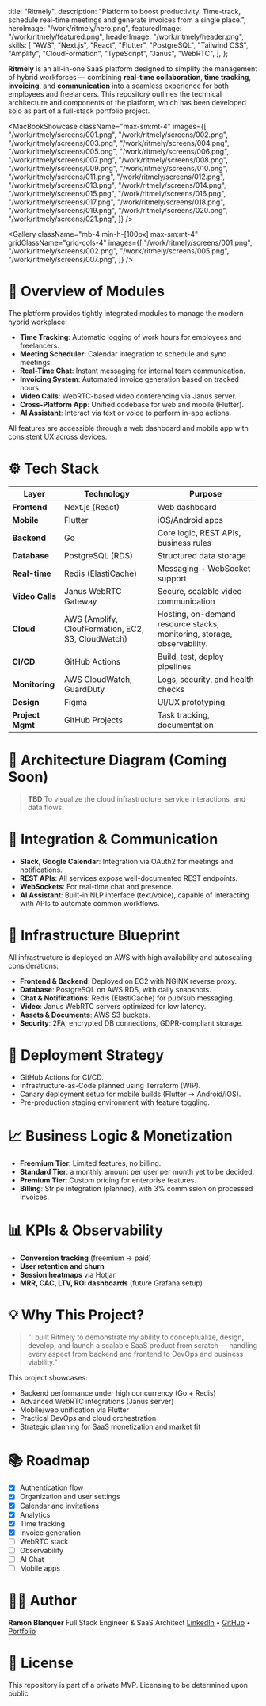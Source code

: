   title: "Ritmely",
  description:
    "Platform to boost productivity. Time-track, schedule real-time meetings and generate invoices from a single place.",
  heroImage: "/work/ritmely/hero.png",
  featuredImage: "/work/ritmely/featured.png",
  headerImage: "/work/ritmely/header.png",
  skills: [
    "AWS",
    "Next.js",
    "React",
    "Flutter",
    "PostgreSQL",
    "Tailwind CSS",
    "Amplify",
    "CloudFormation",
    "TypeScript",
    "Janus",
    "WebRTC",
  ],
};

**Ritmely** is an all-in-one SaaS platform designed to <Hi>simplify the
management of hybrid workforces</Hi> — combining **real-time collaboration**,
**time tracking**, **invoicing**, and **communication** into a seamless
experience for both employees and freelancers. This repository outlines the
technical architecture and components of the platform, which has been developed
solo as part of a <Hi>full-stack</Hi> portfolio project.

<MacBookShowcase
  className="max-sm:mt-4"
  images={[
    "/work/ritmely/screens/001.png",
    "/work/ritmely/screens/002.png",
    "/work/ritmely/screens/003.png",
    "/work/ritmely/screens/004.png",
    "/work/ritmely/screens/005.png",
    "/work/ritmely/screens/006.png",
    "/work/ritmely/screens/007.png",
    "/work/ritmely/screens/008.png",
    "/work/ritmely/screens/009.png",
    "/work/ritmely/screens/010.png",
    "/work/ritmely/screens/011.png",
    "/work/ritmely/screens/012.png",
    "/work/ritmely/screens/013.png",
    "/work/ritmely/screens/014.png",
    "/work/ritmely/screens/015.png",
    "/work/ritmely/screens/016.png",
    "/work/ritmely/screens/017.png",
    "/work/ritmely/screens/018.png",
    "/work/ritmely/screens/019.png",
    "/work/ritmely/screens/020.png",
    "/work/ritmely/screens/021.png",
  ]}
/>

<Gallery
  className="mb-4 min-h-[100px] max-sm:mt-4"
  gridClassName="grid-cols-4"
  images={[
    "/work/ritmely/screens/001.png",
    "/work/ritmely/screens/002.png",
    "/work/ritmely/screens/005.png",
    "/work/ritmely/screens/007.png",
  ]}
/>

# 🧩 Overview of Modules

The platform provides tightly integrated modules to manage the modern hybrid
workplace:

- **Time Tracking**: Automatic logging of work hours for employees and
  freelancers.
- **Meeting Scheduler**: Calendar integration to schedule and sync meetings.
- **Real-Time Chat**: Instant messaging for internal team communication.
- **Invoicing System**: Automated invoice generation based on tracked hours.
- **Video Calls**: WebRTC-based video conferencing via Janus server.
- **Cross-Platform App**: Unified codebase for web and mobile (Flutter).
- **AI Assistant**: Interact via text or voice to perform in-app actions.

All features are accessible through a web dashboard and mobile app with
consistent UX across devices.

# ⚙️ Tech Stack

| Layer            | Technology                                         | Purpose                                                                 |
| ---------------- | -------------------------------------------------- | ----------------------------------------------------------------------- |
| **Frontend**     | Next.js (React)                                    | Web dashboard                                                           |
| **Mobile**       | Flutter                                            | iOS/Android apps                                                        |
| **Backend**      | Go                                                 | Core logic, REST APIs, business rules                                   |
| **Database**     | PostgreSQL (RDS)                                   | Structured data storage                                                 |
| **Real-time**    | Redis (ElastiCache)                                | Messaging + WebSocket support                                           |
| **Video Calls**  | Janus WebRTC Gateway                               | Secure, scalable video communication                                    |
| **Cloud**        | AWS (Amplify, CloufFormation, EC2, S3, CloudWatch) | Hosting, on-demand resource stacks, monitoring, storage, observability. |
| **CI/CD**        | GitHub Actions                                     | Build, test, deploy pipelines                                           |
| **Monitoring**   | AWS CloudWatch, GuardDuty                          | Logs, security, and health checks                                       |
| **Design**       | Figma                                              | UI/UX prototyping                                                       |
| **Project Mgmt** | GitHub Projects                                    | Task tracking, documentation                                            |

# 🧪 Architecture Diagram (Coming Soon)

> <Hi>**TBD**</Hi> To visualize the cloud infrastructure, service interactions,
> and data flows.

# 🔌 Integration & Communication

- **Slack, Google Calendar**: Integration via OAuth2 for meetings and
  notifications.
- **REST APIs**: All services expose well-documented REST endpoints.
- **WebSockets**: For real-time chat and presence.
- **AI Assistant**: Built-in NLP interface (text/voice), capable of interacting
  with APIs to automate common workflows.

# 🧱 Infrastructure Blueprint

All infrastructure is deployed on AWS with high availability and autoscaling
considerations:

- **Frontend & Backend**: Deployed on EC2 with NGINX reverse proxy.
- **Database**: PostgreSQL on AWS RDS, with daily snapshots.
- **Chat & Notifications**: Redis (ElastiCache) for pub/sub messaging.
- **Video**: Janus WebRTC servers optimized for low latency.
- **Assets & Documents**: AWS S3 buckets.
- **Security**: 2FA, encrypted DB connections, GDPR-compliant storage.

# 🚀 Deployment Strategy

- GitHub Actions for CI/CD.
- Infrastructure-as-Code planned using Terraform (WIP).
- Canary deployment setup for mobile builds (Flutter → Android/iOS).
- Pre-production staging environment with feature toggling.

# 📈 Business Logic & Monetization

- **Freemium Tier**: Limited features, no billing.
- **Standard Tier**: a monthly amount per user per month yet to be decided.
- **Premium Tier**: Custom pricing for enterprise features.
- **Billing**: Stripe integration (planned), with 3% commission on processed
  invoices.

# 📊 KPIs & Observability

- **Conversion tracking** (freemium → paid)
- **User retention and churn**
- **Session heatmaps** via Hotjar
- **MRR, CAC, LTV, ROI dashboards** (future Grafana setup)

# 💡 Why This Project?

> "I built Ritmely to demonstrate my ability to conceptualize, design, develop,
> and launch a scalable SaaS product from scratch — handling every aspect from
> backend and frontend to DevOps and business viability."

This project showcases:

- Backend performance under high concurrency (Go + Redis)
- Advanced WebRTC integrations (Janus server)
- Mobile/web unification via Flutter
- Practical DevOps and cloud orchestration
- Strategic planning for SaaS monetization and market fit

# 📚 Roadmap

- [x] Authentication flow
- [x] Organization and user settings
- [x] Calendar and invitations
- [x] Analytics
- [x] Time tracking
- [x] Invoice generation
- [ ] WebRTC stack
- [ ] Observability
- [ ] AI Chat
- [ ] Mobile apps

# 🧑‍💻 Author

**Ramon Blanquer** Full Stack Engineer & SaaS Architect
[LinkedIn](https://linkedin.com/in/your-profile) •
[GitHub](https://github.com/your-username) •
[Portfolio](https://yourwebsite.com)

# 📝 License

This repository is part of a private MVP. Licensing to be determined upon public
